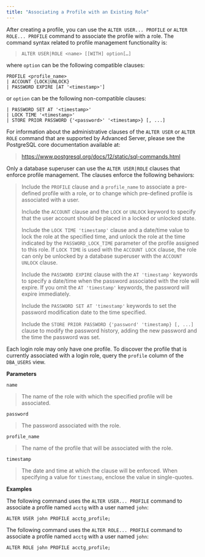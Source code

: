 ```yaml
---
title: "Associating a Profile with an Existing Role"
---
```


<div id="associating_a_profile_with_an_existing_role" class="registered_link"></div>

After creating a profile, you can use the `ALTER USER... PROFILE` or `ALTER ROLE... PROFILE` command to associate the profile with a role. The command syntax related to profile management functionality is:

> `ALTER USER|ROLE <name> [[WITH] option[…]`

where `option` can be the following compatible clauses:

```text
PROFILE <profile_name>
| ACCOUNT {LOCK|UNLOCK}
| PASSWORD EXPIRE [AT '<timestamp>']
```

or `option` can be the following non-compatible clauses:

```text
| PASSWORD SET AT '<timestamp>'
| LOCK TIME '<timestamp>'
| STORE PRIOR PASSWORD {'<password>' '<timestamp>} [, ...]
```

For information about the administrative clauses of the `ALTER USER` or `ALTER ROLE` command that are supported by Advanced Server, please see the PostgreSQL core documentation available at:

> <https://www.postgresql.org/docs/12/static/sql-commands.html>

Only a database superuser can use the `ALTER USER|ROLE` clauses that enforce profile management. The clauses enforce the following behaviors:

> Include the `PROFILE` clause and a `profile_name` to associate a pre-defined profile with a role, or to change which pre-defined profile is associated with a user.
>
> Include the `ACCOUNT` clause and the `LOCK` or `UNLOCK` keyword to specify that the user account should be placed in a locked or unlocked state.
>
> Include the `LOCK TIME 'timestamp'` clause and a date/time value to lock the role at the specified time, and unlock the role at the time indicated by the `PASSWORD_LOCK_TIME` parameter of the profile assigned to this role. If `LOCK TIME` is used with the `ACCOUNT LOCK` clause, the role can only be unlocked by a database superuser with the `ACCOUNT UNLOCK` clause.
>
> Include the `PASSWORD EXPIRE` clause with the `AT 'timestamp'` keywords to specify a date/time when the password associated with the role will expire. If you omit the `AT 'timestamp'` keywords, the password will expire immediately.
>
> Include the `PASSWORD SET AT 'timestamp'` keywords to set the password modification date to the time specified.
>
> Include the `STORE PRIOR PASSWORD {'password' 'timestamp} [, ...]` clause to modify the password history, adding the new password and the time the password was set.

Each login role may only have one profile. To discover the profile that is currently associated with a login role, query the `profile` column of the `DBA_USERS` view.

**Parameters**

`name`

> The name of the role with which the specified profile will be associated.

`password`

> The password associated with the role.

`profile_name`

> The name of the profile that will be associated with the role.

`timestamp`

> The date and time at which the clause will be enforced. When specifying a value for `timestamp`, enclose the value in single-quotes.

**Examples**

The following command uses the `ALTER USER... PROFILE` command to associate a profile named `acctg` with a user named `john`:

```text
ALTER USER john PROFILE acctg_profile;
```

The following command uses the `ALTER ROLE... PROFILE` command to associate a profile named `acctg` with a user named `john`:

```text
ALTER ROLE john PROFILE acctg_profile;
```
